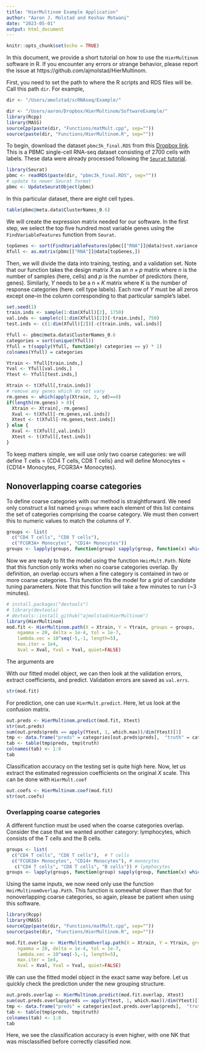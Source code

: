 ```yaml
---
title: "HierMultinom Example Application"
author: "Aaron J. Molstad and Keshav Motwani"
date: "2023-05-01"
output: html_document
---
```


```r
knitr::opts_chunk$set(echo = TRUE)
```
In this document, we provide a short tutorial on how to use the $\texttt{HierMultinom}$ software in R. If you encounter any errors or strange behavior, please report the issue at https://github.com/ajmolstad/HierMultinom. 

First, you need to set the path to where the R scripts and RDS files will be. Call this path $\texttt{dir}$. For example, 
```r
dir <- "/Users/amolstad/scRNAseq/Example/"
```
```r
dir <- "/Users/aaron/Dropbox/HierMultinom/SoftwareExample/"
library(Rcpp)
library(MASS)
sourceCpp(paste(dir, "Functions/matMult.cpp", sep=""))
source(paste(dir, "Functions/HierMultinom.R", sep=""))
```

To begin, download the dataset $\texttt{pbmc3k_final.RDS}$ from this [Dropbox link](https://www.dropbox.com/s/kwd3kcxkmpzqg6w/pbmc3k_final.rds?dl=0). This is a PBMC single-cell RNA-seq dataset consisting of 2700 cells with labels. These data were already processed following the  [$\texttt{Seurat}$ tutorial](https://satijalab.org/seurat/articles/pbmc3k_tutorial.html). 
```r
library(Seurat)
pbmc <- readRDS(paste(dir, "pbmc3k_final.RDS", sep=""))
# update to newer Seurat format
pbmc <- UpdateSeuratObject(pbmc)
```
In this particular dataset, there are eight cell types.
```r
table(pbmc@meta.data$ClusterNames_0.6)
```
We will create the expression matrix needed for our software. In the first step, we select the top five hundred most variable genes using the $\texttt{FindVariableFeatures}$ function from $\texttt{Seurat}$. 
```r
topGenes <- sort(FindVariableFeatures(pbmc[["RNA"]]@data)$vst.variance.standardized, decreasing=TRUE, index=TRUE)$ix[1:500]
Xfull <- as.matrix(pbmc[["RNA"]]@data[topGenes,])
```
Then, we will divide the data into training, testing, and a validation set.  Note that our function takes the design matrix $X$ as an $n \times p$ matrix where $n$ is the number of samples (here, cells) and $p$ is the number of predictors (here, genes). Similarly, $Y$ needs to be a $n \times K$ matrix where $K$ is the number of response categories (here. cell type labels). Each row of $Y$ must be all zeros except one--in the column corresponding to that particular sample's label.
```r
set.seed(1)
train.inds <- sample(1:dim(Xfull)[2], 1750)
val.inds <- sample(c(1:dim(Xfull)[2])[-train.inds], 750)
test.inds <- c(1:dim(Xfull)[2])[-c(train.inds, val.inds)]

Yfull <- pbmc@meta.data$ClusterNames_0.6
categories = sort(unique(Yfull))
Yfull = t(sapply(Yfull, function(y) categories == y) * 1)
colnames(Yfull) = categories

Ytrain <- Yfull[train.inds,]
Yval <- Yfull[val.inds,]
Ytest <- Yfull[test.inds,]

Xtrain <- t(Xfull[,train.inds])
# remove any genes which do not vary
rm.genes <- which(apply(Xtrain, 2, sd)==0)
if(length(rm.genes) > 0){
  Xtrain <- Xtrain[,-rm.genes]
  Xval <- t(Xfull[-rm.genes,val.inds])
  Xtest <- t(Xfull[-rm.genes,test.inds])
} else {
  Xval <- t(Xfull[,val.inds])
  Xtest <- t(Xfull[,test.inds])
}
```
To keep matters simple, we will use only two coarse categories: we will define T cells = $\{$CD4 T cells, CD8 T cells$\}$ and will define Monocytes = $\{$CD14+ Monocytes, FCGR3A+ Monocytes$\}$.

## Nonoverlapping coarse categories
To define coarse categories with our method is straightforward. We need only construct a list named $\texttt{groups}$ where each element of this list contains the set of categories comprising the coarse category. We must then convert this to numeric values to match the columns of $Y$. 
```r
groups <- list(
  c("CD4 T cells", "CD8 T cells"), 
  c("FCGR3A+ Monocytes", "CD14+ Monocytes"))
groups <- lapply(groups, function(group) sapply(group, function(x) which(categories == x)))
```
Now we are ready to fit the model using the function $\texttt{HeirMult.Path}$. Note that this function only works when no coarse categories overlap. By definition, an overlap occurs when a fine category is contained in two or more coarse categories. This function fits the model for a grid of candidate tuning parameters. Note that this function will take a few minutes to run (~3 minutes). 
```r
# install.packages("devtools")
# library(devtools)
# devtools::install_github("ajmolstad/HierMultinom")
library(HierMultinom)
mod.fit <- HierMultinom.path(X = Xtrain, Y = Ytrain, groups = groups, 
  	ngamma = 20, delta = 1e-4, tol = 1e-7,
  	lambda.vec = 10^seq(-5,-1, length=5), 
  	max.iter = 1e4,
  	Xval = Xval, Yval = Yval, quiet=FALSE)
```
The arguments are
\begin{itemize}
\item $\texttt{X}$: An $n \times p$ design matrix. Do not include a column for an intercept: this is added later. 
\item $\texttt{Y}$: An $n \times K$ matrix of response categories as described above.
\item $\texttt{groups}$: The list of groups, as described above. 
\item $\texttt{ngamma}$: Number of candidate $\gamma$ tuning parameter values.
\item $\texttt{delta}$: The ratio of maximum to minimum candidate $\gamma$ values. Check validation errors: if still decreasing at smallest $\gamma$ value, decrease $\texttt{delta}$ and rerun. 
\item $\texttt{tol}$: Convergence tolerance. The default $10^{-7}$ is stringent. 
\item $\texttt{lambda.vec}$: Candidate $\lambda$ tuning parameter values. Default is $10^{-3, \dots, 0}$. 
\item $\texttt{max.iter}$: Maximum number of iterations for accelerated proximal gradient descent algorithm. 
\item $\texttt{Xval}$: An $n_{\rm validation} \times p$ matrix of predictors for validation set. 
\item $\texttt{Yval}$: An $n_{\rm validation} \times K$ matrix of responses for validation set. 
\item $texttt{quiet}$: Should validation errors be printed as they are computed?
\end{itemize}
  
With our fitted model object, we can then look at the validation errors, extract coefficients, 
and predict. Validation errors are saved as $\texttt{val.errs}$. 
```r
str(mod.fit)
```
For prediction, one can use $\texttt{HierMult.predict}$. Here, let us look at the confusion matrix. 

```r
out.preds <- HierMultinom.predict(mod.fit, Xtest)
str(out.preds)
sum(out.preds$preds == apply(Ytest, 1, which.max))/dim(Ytest)[1]
tmp <- data.frame("preds" = categories[out.preds$preds],  "truth" = categories[apply(Ytest, 1, which.max)])
tab <- table(tmp$preds, tmp$truth)
colnames(tab) <- 1:8
tab
```
Classification accuracy on the testing set is quite high here.  Now, let us extract the estimated regression coefficients on the original $X$ scale. This can be done with  $\texttt{HierMult.coef}$
```r
out.coefs <- HierMultinom.coef(mod.fit)
str(out.coefs)
``` 

### Overlapping coarse categories
A different function must be used when the coarse categories overlap. Consider the case that we wanted another category: lymphocytes, which consists of the T cells and the B cells. 
```r
groups <- list(
  c("CD4 T cells", "CD8 T cells"),  # T cells
  c("FCGR3A+ Monocytes", "CD14+ Monocytes"), # monocytes
   c("CD4 T cells", "CD8 T cells", "B cells")) # lymphocytes
groups <- lapply(groups, function(group) sapply(group, function(x) which(categories == x)))
```
Using the same inputs, we now need only use the function $\texttt{HeirMultinomOverlap.Path}$. This function is somewhat slower than that for nonoverlapping coarse categories, so again, please be patient when using this software. 
```r
library(Rcpp)
library(MASS)
sourceCpp(paste(dir, "Functions/matMult.cpp", sep=""))
source(paste(dir, "Functions/HierMultinom.R", sep=""))
```

```r
mod.fit.overlap <- HierMultinomOverlap.path(X = Xtrain, Y = Ytrain, groups = groups, 
  	ngamma = 20, delta = 1e-4, tol = 1e-7,
  	lambda.vec = 10^seq(-5,-1, length=5), 
  	max.iter = 1e4,
  	Xval = Xval, Yval = Yval, quiet=FALSE)
```
We can use the fitted model object in the exact same way before. Let us quickly check the prediction under the new grouping structure. 
```r
out.preds.overlap <- HierMultinom.predict(mod.fit.overlap, Xtest)
sum(out.preds.overlap$preds == apply(Ytest, 1, which.max))/dim(Ytest)[1]
tmp <- data.frame("preds" = categories[out.preds.overlap$preds],  "truth" = categories[apply(Ytest, 1, which.max)])
tab <- table(tmp$preds, tmp$truth)
colnames(tab) <- 1:8
tab
```
Here, we see the classification accuracy is even higher, with one NK that was misclassified before correctly classified now. 